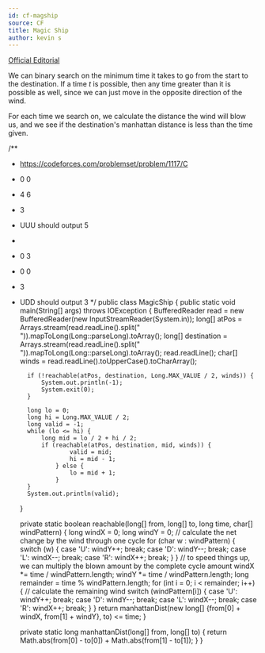```yaml
---
id: cf-magship
source: CF
title: Magic Ship
author: kevin s
---
```


[Official Editorial](https://codeforces.com/blog/entry/65365)

We can binary search on the minimum time it takes to go from the start to the destination. If a time $t$ is possible, then any time greater than it is possible as well, since we can just move in the opposite direction of the wind.

For each time we search on, we calculate the distance the wind will blow us, and we see if the destination's manhattan distance is less than the time given.

<LanguageSection>

<JavaSection>


/**
* https://codeforces.com/problemset/problem/1117/C
* 0 0
* 4 6
* 3
* UUU should output 5
*
* 0 3
* 0 0
* 3
* UDD should output 3
*/
public class MagicShip {
    public static void main(String[] args) throws IOException {
        BufferedReader read = new BufferedReader(new InputStreamReader(System.in));
        long[] atPos = Arrays.stream(read.readLine().split(" ")).mapToLong(Long::parseLong).toArray();
        long[] destination = Arrays.stream(read.readLine().split(" ")).mapToLong(Long::parseLong).toArray();
        read.readLine();
        char[] winds = read.readLine().toUpperCase().toCharArray();

        if (!reachable(atPos, destination, Long.MAX_VALUE / 2, winds)) {
            System.out.println(-1);
            System.exit(0);
        }

        long lo = 0;
        long hi = Long.MAX_VALUE / 2;
        long valid = -1;
        while (lo <= hi) {
            long mid = lo / 2 + hi / 2;
            if (reachable(atPos, destination, mid, winds)) {
                    valid = mid;
                    hi = mid - 1;
                } else {
                    lo = mid + 1;
                }
        }
        System.out.println(valid);
    }

    private static boolean reachable(long[] from, long[] to, long time, char[] windPattern) {
        long windX = 0;
        long windY = 0;
        // calculate the net change by the wind through one cycle
        for (char w : windPattern) {
            switch (w) {
                case 'U':
                    windY++;
                    break;
                case 'D':
                    windY--;
                    break;
                case 'L':
                    windX--;
                    break;
                case 'R':
                    windX++;
                    break;
            }
        }
        // to speed things up, we can multiply the blown amount by the complete cycle amount
        windX *= time / windPattern.length;
        windY *= time / windPattern.length;
        long remainder = time % windPattern.length;
        for (int i = 0; i < remainder; i++) {  // calculate the remaining wind
        switch (windPattern[i]) {
            case 'U':
                windY++;
                break;
            case 'D':
                windY--;
                break;
            case 'L':
                windX--;
                break;
            case 'R':
                windX++;
                break;
            }
        }
        return manhattanDist(new long[] {from[0] + windX, from[1] + windY}, to) <= time;
    }

    private static long manhattanDist(long[] from, long[] to) {
        return Math.abs(from[0] - to[0]) + Math.abs(from[1] - to[1]);
    }
}

</JavaSection>

</LanguageSection>
